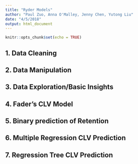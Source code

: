 ```yaml
---
title: "Ryder Models"
author: "Paul Zuo, Anna O'Malley, Jenny Chen, Yutong Liu"
date: "4/5/2018"
output: html_document
---
```


```r
knitr::opts_chunk$set(echo = TRUE)
```

## 1. Data Cleaning

## 2. Data Manipulation

## 3. Data Exploration/Basic Insights

## 4. Fader's CLV Model

## 5. Binary prediction of Retention

## 6. Multiple Regression CLV Prediction

## 7. Regression Tree CLV Prediction
